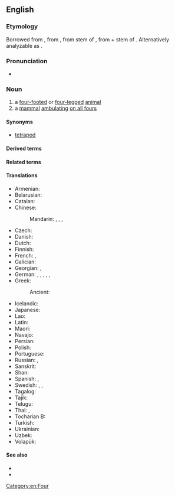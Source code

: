 ==English==

===Etymology===
{{PIE root|en|ped}}
Borrowed from {{bor|en|fr|quadrupède}}, from {{etyl|frm|en}}, from {{etyl|la|en}} stem of {{m|la|quadrupēs||four-footed, a four-footed animal}}, from {{m|la|quadri-||four-}} + stem of {{m|la|pes||foot}}. Alternatively analyzable as {{confix|en|quadri|alt1=quadru|ped}}.

===Pronunciation===
* {{IPA|/ˈkwɒdɹupɛd/|lang=en}}

===Noun===
{{en-noun}}

# a [[four-footed]] or [[four-legged]] [[animal]]
# a [[mammal]] [[ambulating]] [[on all fours]]

====Synonyms====
* [[tetrapod]]

====Derived terms====
{{der2|en
|quadrupedal
|quadrupedism
|quadrupedalism
|quadrupedy}}

====Related terms====
{{suffixsee|en|-ped}}
{{rootsee|en|ped}}

====Translations====
{{trans-top|a four-footed or four-legged animal}}
* Armenian: {{t+|hy|չորքոտանի}}
* Belarusian: {{t|be|чатырохно́гае|n}}
* Catalan: {{t|ca|quadrúpede|m}}
* Chinese:
*: Mandarin: {{t|cmn|四足動物}}, {{t|cmn|四足动物|tr=sìzú dòngwù}} {{qualifier|animal}}, {{t|cmn|四足類}}, {{t|cmn|四足类|tr=sìzúlèi}}
* Czech: {{t|cs|čtyřnožec|m}}
* Danish: {{t|da|[[firbenet]] [[dyr]]}}
* Dutch: {{t+|nl|viervoeter|m}}
* Finnish: {{t|fi|nelijalkainen}}
* French: {{t+|fr|quadrupède|m}}, {{t+|fr|tétrapode|m}}
* Galician: {{t|gl|cuadrúpede|m}}
* Georgian: {{t|ka|ოთხფეხა}}, {{t|ka|ოთხფეხა ცხოველი}}
* German: {{t|de|Vierfüßer|m}}, {{t|de|Vierfüßerin|f}}, {{t|de|Vierfüßler|m}}, {{t|de|Vierfüßlerin|f}}, {{t|de|Quadrupeder|m}}, {{t|de|Quadrupede|f}}
* Greek:
*: Ancient: {{t|grc|τετράπουν|n}}
{{trans-mid}}
* Icelandic: {{t|is|ferfætlingur|m}}
* Japanese: {{t|ja|四肢動物|tr=ししどうぶつ, shishi dōbutsu}}
* Lao: {{t|lo|ສັດສີ່ຕີນ}}
* Latin: {{t|la|quadrupēs|m|f}}
* Maori: {{t|mi|kīrehe}}
* Navajo: {{t|nv|naaldlooshii}}
* Persian: {{t+|fa|چهارپا|tr=čahārpā}}
* Polish: {{t+|pl|czworonóg|m-an}}
* Portuguese: {{t+|pt|quadrúpede|m}}
* Russian: {{t+|ru|четвероногий|n|alt=четвероно́гое}} {{qualifier|живо́тное}}, {{t+|ru|тетрапо́д|m|tr=tɛtrapód}}
* Sanskrit: {{t+|sa|चतुष्पद्|m|n}}
* Shan: {{t|shn|တူဝ်သီႇတိ်ၼ်}}
* Spanish: {{t+|es|cuadrúpedo|m}}, {{t|es|tetrápodo|m}}
* Swedish: {{t|sv|fyrfotadjur|n}}, {{t|sv|tetrapod|c}}, {{t|sv|fyrfoting|c}}
* Tagalog: {{t|tl|hayop na aapating-paa}}
* Tajik: {{t+|tg|дубора}}
* Telugu: {{t+|te|చతుష్పదము}}
* Thai: {{t+|th|สัตว์สี่เท้า}}, {{t+|th|จตุบท}}
* Tocharian B: {{t|txb|śwerppewä}}
* Turkish: {{t|tr|dört ayaklı}}
* Ukrainian: {{t|uk|чотирино́ге|n}}
* Uzbek: {{t|uz|toʻrt barobar|alt=to'rt barobar}}
* Volapük: {{t+|vo|follögaf}}
{{trans-bottom}}

====See also====
* {{l|en|biped}}
* {{l|mul|Tetrapoda}}

[[Category:en:Four]]